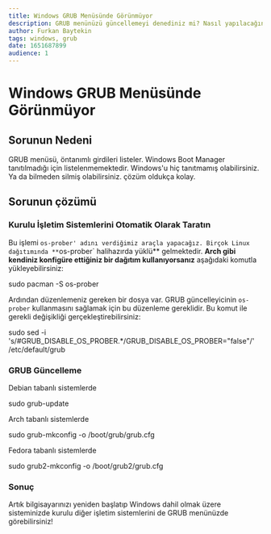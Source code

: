 ```yaml
---
title: Windows GRUB Menüsünde Görünmüyor
description: GRUB menünüzü güncellemeyi denediniz mi? Nasıl yapılacağını mı bilmiyorsunuz?
author: Furkan Baytekin
tags: windows, grub
date: 1651687899
audience: 1
---
```



# Windows GRUB Menüsünde Görünmüyor

## Sorunun Nedeni

GRUB menüsü, öntanımlı girdileri listeler. Windows Boot Manager tanıtılmadığı için listelenmemektedir. Windows'u hiç tanıtmamış olabilirsiniz. Ya da bilmeden silmiş olabilirsiniz. çözüm oldukça kolay.

## Sorunun çözümü

### Kurulu İşletim Sistemlerini Otomatik Olarak Taratın

Bu işlemi `os-prober' adını verdiğimiz araçla yapacağız. Birçok Linux dağıtımında **`os-prober` halihazırda yüklü** gelmektedir. **Arch gibi kendiniz konfigüre ettiğiniz bir dağıtım kullanıyorsanız** aşağıdaki komutla yükleyebilirsiniz:

<Window>
  <Terminal>sudo pacman -S os-prober</Terminal>
</Window>

Ardından düzenlemeniz gereken bir dosya var. GRUB güncelleyicinin `os-prober` kullanmasını sağlamak için bu düzenleme gereklidir. Bu komut ile gerekli değişikliği gerçekleştirebilirsiniz:

<Window>
  <Terminal>sudo sed -i 's/#GRUB_DISABLE_OS_PROBER.*/GRUB_DISABLE_OS_PROBER="false"/' /etc/default/grub</Terminal>
</Window>

### GRUB Güncelleme

Debian tabanlı sistemlerde

<Window>
  <Terminal>sudo grub-update</Terminal>
</Window>

Arch tabanlı sistemlerde

<Window>
  <Terminal>sudo grub-mkconfig -o /boot/grub/grub.cfg</Terminal>
</Window>

Fedora tabanlı sistemlerde

<Window>
  <Terminal>sudo grub2-mkconfig -o /boot/grub2/grub.cfg</Terminal>
</Window>

### Sonuç

Artık bilgisayarınızı yeniden başlatıp Windows dahil olmak üzere sisteminizde kurulu diğer işletim sistemlerini de GRUB menünüzde görebilirsiniz!